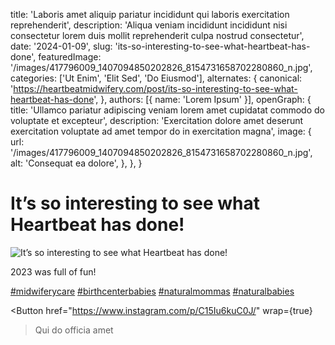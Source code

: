   title: 'Laboris amet aliquip pariatur incididunt qui laboris exercitation reprehenderit',
  description: 'Aliqua veniam incididunt incididunt nisi consectetur lorem duis mollit reprehenderit culpa nostrud consectetur',
  date: '2024-01-09',
  slug: 'its-so-interesting-to-see-what-heartbeat-has-done',
  featuredImage: '/images/417796009_1407094850202826_8154731658702280860_n.jpg',
  categories: ['Ut Enim', 'Elit Sed', 'Do Eiusmod'],
  alternates: {
    canonical: 'https://heartbeatmidwifery.com/post/its-so-interesting-to-see-what-heartbeat-has-done',
  },
  authors: [{ name: 'Lorem Ipsum' }],
  openGraph: {
    title: 'Ullamco pariatur adipiscing veniam lorem amet cupidatat commodo do voluptate et excepteur',
    description: 'Exercitation dolore amet deserunt exercitation voluptate ad amet tempor do in exercitation magna',
    image: {
      url: '/images/417796009_1407094850202826_8154731658702280860_n.jpg',
      alt: 'Consequat ea dolore',
    },
  },
}


# It’s so interesting to see what Heartbeat has done!

<Image
  src="/images/417796009_1407094850202826_8154731658702280860_n.jpg"
  size="large"
  wrap={true}
  alt="It’s so interesting to see what Heartbeat has done!"
/>

2023 was full of fun!

[#midwiferycare](https://www.instagram.com/explore/tags/midwiferycare/) [#birthcenterbabies](https://www.instagram.com/explore/tags/birthcenterbabies/) [#naturalmommas](https://www.instagram.com/explore/tags/naturalmommas/) [#naturalbabies](https://www.instagram.com/explore/tags/naturalbabies/)

<Button
  href="https://www.instagram.com/p/C15Iu6kuC0J/"
  wrap={true}
>Qui do officia amet</Button>

